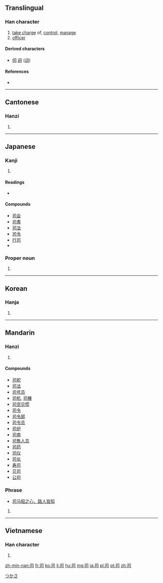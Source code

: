 ==Translingual==
{{stroke order}}

===Han character===
{{Han char|rn=30|rad=口|as=02|sn=5|four=1762<sub>0</sub>|canj=尸一口 (SMR)|ids=⿹[[𠃌]]⿱[[一]][[口]]}}

# [[take charge]] of, [[control]], [[manage]]
# [[officer]]

====Derived characters====
* [[伺]] [[詞]] ([[词]])

====References====
* {{Han ref|kx=0174.030|dkj=03257|dj=0385.080|hdz=10572.080|uh=53F8|ud=21496|bh=A571|bd=42353}}

----

==Cantonese==

===Hanzi===
{{yue-hanzi|jyut=[[si1]]|y=si1}}

# {{defn|lang=yue|sort=口02}}

----

==Japanese==

===Kanji===
{{ja-kanji|grade=4|rs=口02}}

# {{defn|lang=ja|sort=口02}}

====Readings====
* {{ja-readings|on=[[し]] (shi), [[じ]] (ji)|kun=[[つかさどる]] (tsukasadoru), [[つかさ]] (tsukasa)}}

====Compounds====
* [[司会]]
* [[司書]]
* [[司法]]
* [[司令]]
* [[行司]]
* {{term|寿司||{{l|en|sushi}}|tr=[[すし]], {{l|ja|sushi|sc=Latn}}|lang=ja}}

===Proper noun===
{{ja-pos|k|proper|hira=つかさ|rom=Tsukasa}}

# {{given name|male|lang=ja}}

[[Category:Japanese male given names|つかさ]]

----

==Korean==

===Hanja===
{{ko-hanja|hangeul=[[사]]|rv=sa|mr=sa}}

# {{defn|lang=ko|sort=口02}}

----

==Mandarin==

===Hanzi===
{{cmn-hanzi|pin=[[sī]] ([[si1]]), [[yù]] ([[yu4]])|wg=ssu<sup>1</sup>, yü<sup>4</sup>}}

# {{defn|lang=cmn|sort=口02}}

====Compounds====
* [[司舵]]
* [[司法]]
* [[司号员]]
* [[司机]], [[司機]]
* [[司空见惯]]
* [[司令]]
* [[司令部]]
* [[司令员]]
* [[司炉]]
* [[司南]]
* [[司售人员]]
* [[司药]]
* [[司仪]]
* [[司长]]
* [[寿司]]
* [[贝司]]
* [[公司]]

===Phrase===
* [[司马昭之心，路人皆知]]

# {{defn|lang=cmn|sort=口02}}

----

==Vietnamese==

===Han character===
{{vi-hantu|[[ti]], [[tư]], [[tơ]], [[doân]]|rs=口02}}

# {{defn|lang=vi|sort=口02}}

[[zh-min-nan:司]]
[[fr:司]]
[[ko:司]]
[[li:司]]
[[hu:司]]
[[mg:司]]
[[ja:司]]
[[pl:司]]
[[pt:司]]
[[zh:司]]